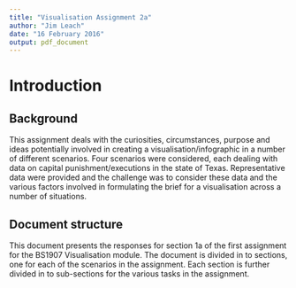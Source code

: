 ```yaml
---
title: "Visualisation Assignment 2a"
author: "Jim Leach"
date: "16 February 2016"
output: pdf_document
---
```


# Introduction

## Background

This assignment deals with the curiosities, circumstances, purpose and ideas potentially involved in creating a visualisation/infographic in a number of different scenarios. Four scenarios were considered, each dealing with data on capital punishment/executions in the state of Texas. Representative data were provided and the challenge was to consider these data and the various factors involved in formulating the brief for a visualisation across a number of situations.

## Document structure

This document presents the responses for section 1a of the first assignment for the BS1907 Visualisation module. The document is divided in to sections, one for each of the scenarios in the assignment. Each section is further divided in to sub-sections for the various tasks in the assignment.
